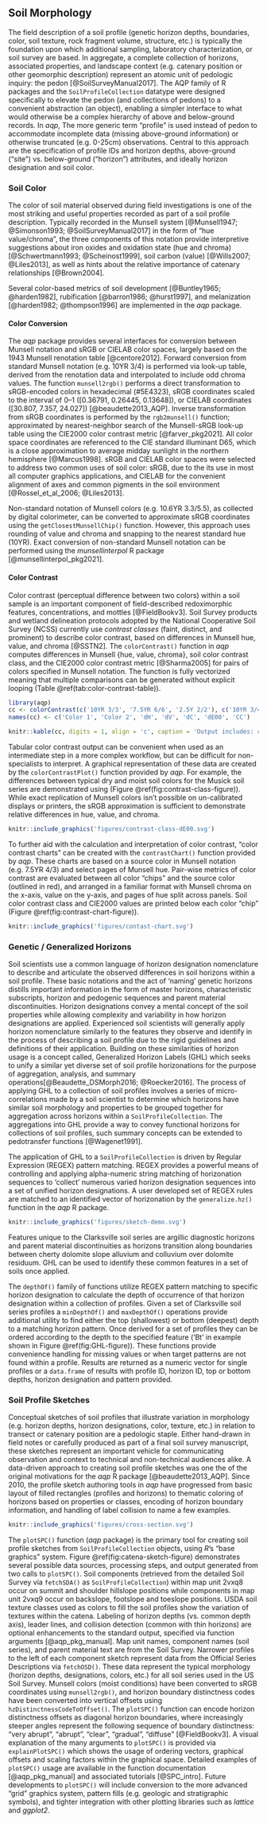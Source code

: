 
<!-- ~2000 words -->
## Soil Morphology

The field description of a soil profile (genetic horizon depths, boundaries, color, soil texture, rock fragment volume, structure, etc.) is typically the foundation upon which additional sampling, laboratory characterization, or soil survey are based. In aggregate, a complete collection of horizons, associated properties, and landscape context (e.g. catenary position or other geomorphic description) represent an atomic unit of pedologic inquiry: the pedon [@SoilSurveyManual2017]. The AQP family of R packages and the `SoilProfileCollection` datatype were designed specifically to elevate the pedon (and collections of pedons) to a convenient abstraction (an object), enabling a simpler interface to what would otherwise be a complex hierarchy of above and below-ground records. In *aqp*, The more generic term "profile" is used instead of pedon to accommodate incomplete data (missing above-ground information) or otherwise truncated (e.g. 0-25cm) observations. Central to this approach are the specification of profile IDs and horizon depths, above-ground ("site") vs. below-ground ("horizon") attributes, and ideally horizon designation and soil color.



### Soil Color
The color of soil material observed during field investigations is one of the most striking and useful properties recorded as part of a soil profile description. Typically recorded in the Munsell system [@Munsell1947; @Simonson1993; @SoilSurveyManual2017] in the form of "hue value/chroma", the three components of this notation provide interpretive suggestions about iron oxides and oxidation state (hue and chroma) [@Schwertmann1993; @Scheinost1999], soil carbon (value) [@Wills2007; @Liles2013], as well as hints about the relative importance of catenary relationships [@Brown2004].

<!-- 2-3 sentences max -->
Several color-based metrics of soil development [@Buntley1965; @harden1982], rubification [@barron1986; @hurst1997], and melanization [@harden1982; @thompson1996] are implemented in the *aqp* package.


#### Color Conversion

The *aqp* package provides several interfaces for conversion between Munsell notation and sRGB or CIELAB color spaces, largely based on the 1943 Munsell renotation table [@centore2012]. Forward conversion from standard Munsell notation (e.g. 10YR 3/4) is performed via look-up table, derived from the renotation data and interpolated to include odd chroma values. The function `munsell2rgb()` performs a direct transformation to sRGB-encoded colors in hexadecimal (#5E4323), sRGB coordinates scaled to the interval of 0--1 ([0.36791, 0.26445, 0.13648]), or CIELAB coordinates ([30.807, 7.357, 24.027]) [@beaudette2013_AQP]. Inverse transformation from sRGB coordinates is performed by the `rgb2munsell()` function; approximated by nearest-neighbor search of the Munsell-sRGB look-up table using the CIE2000 color contrast metric [@farver_pkg2021]. All color space coordinates are referenced to the CIE standard illuminant D65, which is a close approximation to average midday sunlight in the northern hemisphere [@Marcus1998]. sRGB and CIELAB color spaces were selected to address two common uses of soil color: sRGB, due to the its use in most all computer graphics applications, and CIELAB for the convenient alignment of axes and common pigments in the soil environment [@Rossel_et_al_2006; @Liles2013]. 

Non-standard notation of Munsell colors (e.g. 10.6YR 3.3/5.5), as collected by digital colorimeter, can be converted to approximate sRGB coordinates using the `getClosestMunsellChip()` function. However, this approach uses rounding of value and chroma and snapping to the nearest standard hue (10YR). Exact conversion of non-standard Munsell notation can be performed using the *munsellinterpol* R package [@munsellinterpol_pkg2021].



#### Color Contrast

Color contrast (perceptual difference between two colors) within a soil sample is an important component of field-described redoximorphic features, concentrations, and mottles [@FieldBookv3]. Soil Survey products and wetland delineation protocols adopted by the National Cooperative Soil Survey (NCSS) currently use *contrast classes* (faint, distinct, and prominent) to describe color contrast, based on differences in Munsell hue, value, and chroma [@SSTN2]. The `colorContrast()` function in *aqp* computes differences in Munsell {hue, value, chroma}, soil color contrast class, and the CIE2000 color contrast metric [@Sharma2005] for pairs of colors specified in Munsell notation. The function is fully vectorized meaning that multiple comparisons can be generated without explicit looping (Table \@ref(tab:color-contrast-table)).

```r
library(aqp)
cc <- colorContrast(c('10YR 3/3', '7.5YR 6/6', '2.5Y 2/2'), c('10YR 3/4', '5YR 4/6', '5G 4/8'))
names(cc) <- c('Color 1', 'Color 2', 'dH', 'dV', 'dC', 'dE00', 'CC')

knitr::kable(cc, digits = 1, align = 'c', caption = 'Output includes: change in hue (dH), change in value (dV), change in chroma (dC), CIE2000 color contrast (dE00), and NCSS soil color contrast class (CC).')
```

Tabular color contrast output can be convenient when used as an intermediate step in a more complex workflow, but can be difficult for non-specialists to interpret. A graphical representation of these data are created by the `colorContrastPlot()` function provided by *aqp*. For example, the differences between typical dry and moist soil colors for the Musick soil series are demonstrated using (Figure \@ref(fig:contrast-class-figure)). While exact replication of Munsell colors isn't possible on un-calibrated displays or printers, the sRGB approximation is sufficient to demonstrate relative differences in hue, value, and chroma.

```r
knitr::include_graphics('figures/contrast-class-dE00.svg')
```

To further aid with the calculation and interpretation of color contrast, "color contrast charts" can be created with the `contrastChart()` function provided by *aqp*. These charts are based on a source color in Munsell notation (e.g. 7.5YR 4/3) and select pages of Munsell hue. Pair-wise metrics of color contrast are evaluated between all color "chips" and the source color (outlined in red), and arranged in a familiar format with Munsell chroma on the x-axis, value on the y-axis, and pages of hue split across panels. Soil color contrast class and CIE2000 values are printed below each color "chip" (Figure \@ref(fig:contrast-chart-figure)).

```r
knitr::include_graphics('figures/contast-chart.svg')
```



<!-- #### Simulated Color Mixtures -->



<!-- color measurement, standard observers, mixtures [@Marcus1998] -->

<!-- https://www.munsellcolourscienceforpainters.com/ColourSciencePapers/OpenSourceInverseRenotationArticle.pdf --> 

<!-- Paul Centore's work [@centore2012] -->


<!-- `mixMunsell()` -->

<!-- `plotColorMixture()` -->

<!-- `colorMixtureVenn()` -->


<!-- `data("soil_minerals")` -->


### Genetic / Generalized Horizons

Soil scientists use a common language of horizon designation nomenclature to describe and articulate the observed differences in soil horizons within a soil profile. These basic notations and the act of 'naming' genetic horizons distills important information in the form of master horizons, characteristic subscripts, horizon and pedogenic sequences and parent material discontinuities. Horizon designations convey a mental concept of the soil properties while allowing complexity and variability in how horizon designations are applied. Experienced soil scientists will generally apply horizon nomenclature similarly to the features they observe and identify in the process of describing a soil profile due to the rigid guidelines and definitions of their application. Building on these similarities of horizon usage is a concept called, Generalized Horizon Labels (GHL) which seeks to unify a similar yet diverse set of soil profile horizonations for the purpose of aggregation, analysis, and summary operations[@Beaudette_DSMorph2016; @Roecker2016]. The process of applying GHL to a collection of soil profiles involves a series of micro-correlations made by a soil scientist to determine which horizons have similar soil morphology and properties to be grouped together for aggregation across horizons within a `SoilProfileCollection`. The aggregations into GHL provide a way to convey functional horizons for collections of soil profiles, such summary concepts can be extended to pedotransfer functions [@Wagenet1991].

The application of GHL to a `SoilProfileCollection` is driven by Regular Expression (REGEX) pattern matching. REGEX provides a powerful means of controlling and applying alpha-numeric string matching of horizonation sequences to 'collect' numerous varied horizon designation sequences into a set of unified horizon designations. A user developed set of REGEX rules are matched to an identified vector of horizonation by the `generalize.hz()` function in the *aqp* R package. 


```r
knitr::include_graphics('figures/sketch-demo.svg')
```


Features unique to the Clarksville soil series are argillic diagnostic horizons and parent material discontinuities as horizons transition along boundaries between cherty dolomite slope alluvium and colluvium over dolomite residuum. GHL can be used to identify these common features in a set of soils once applied.

The `depthOf()` family of functions utilize REGEX pattern matching to specific horizon designation to calculate the depth of occurrence of that horizon designation within a collection of profiles. Given a set of Clarksville soil series profiles a `minDepthOf()` and `maxDepthOf()` operations provide additional utility to find either the top (shallowest) or bottom (deepest) depth to a matching horizon pattern. Once derived for a set of profiles they can be ordered according to the depth to the specified feature ('Bt' in example shown in Figure \@ref(fig:GHL-figure)). These functions provide convenience handling for missing values or when target patterns are not found within a profile. Results are returned as a numeric vector for single profiles or a `data.frame` of results with profile ID, horizon ID, top or bottom depths, horizon designation and pattern provided. 

<!-- thickness, estimateSoilDepth,  -->
 

### Soil Profile Sketches

Conceptual sketches of soil profiles that illustrate variation in morphology (e.g. horizon depths, horizon designations, color, texture, etc.) in relation to transect or catenary position are a pedologic staple. Either hand-drawn in field notes or carefully produced as part of a final soil survey manuscript, these sketches represent an important vehicle for communicating observation and context to technical and non-technical audiences alike. A data-driven approach to creating soil profile sketches was one the of the original motivations for the *aqp* R package [@beaudette2013_AQP]. Since 2010, the profile sketch authoring tools in *aqp* have progressed from basic layout of filled rectangles (profiles and horizons) to thematic coloring of horizons based on properties or classes, encoding of horizon boundary information, and handling of label collision to name a few examples.

```r
knitr::include_graphics('figures/cross-section.svg')
```

The `plotSPC()` function (*aqp* package) is the primary tool for creating soil profile sketches from `SoilProfileCollection` objects, using *R*'s "base graphics" system. Figure \@ref(fig:catena-sketch-figure) demonstrates several possible data sources, processing steps, and output generated from two calls to `plotSPC()`. Soil components (retrieved from the detailed Soil Survey via `fetchSDA()` as `SoilProfileCollection`) within map unit 2vxq8 occur on summit and shoulder hillslope positions while components in map unit 2vxq9 occur on backslope, footslope and toeslope positions. USDA soil texture classes used as colors to fill the soil profiles show the variation of textures within the catena. Labeling of horizon depths (vs. common depth axis), leader lines, and collision detection (common with thin horizons) are optional enhancements to the standard output, specified via function arguments [@aqp_pkg_manual]. Map unit names, component names (soil series), and parent material text are from the Soil Survey. Narrower profiles to the left of each component sketch represent data from the Official Series Descriptions via `fetchOSD()`. These data represent the typical morphology (horizon depths, designations, colors, etc.) for all soil series used in the US Soil Survey. Munsell colors (moist conditions) have been converted to sRGB coordinates using `munsell2rgb()`, and horizon boundary distinctness codes have been converted into vertical offsets using `hzDistinctnessCodeToOffset()`. The `plotSPC()` function can encode horizon distinctness offsets as diagonal horizon boundaries, where increasingly steeper angles represent the following sequence of boundary distinctness: "very abrupt", "abrupt", "clear", "gradual", "diffuse" [@FieldBookv3]. A visual explanation of the many arguments to `plotSPC()` is provided via `explainPlotSPC()` which shows the usage of ordering vectors, graphical offsets and scaling factors within the graphical space. Detailed examples of `plotSPC()` usage are available in the function documentation [@aqp_pkg_manual] and associated tutorials [@SPC_intro]. Future developments to `plotSPC()` will include conversion to the more advanced "grid" graphics system, pattern fills (e.g. geologic and stratigraphic symbols), and tighter integration with other plotting libraries such as *lattice* and *ggplot2*.




<!-- other ideas -->

<!-- data quality / analysis [@Roecker2016] and DSMorph [@Beaudette_DSMorph2016] -->


 <!-- * misc. visualization methods (via `sharpshootR`) (Jay) -->
 <!-- add a SoilTaxonomyDendrogram() plot similar to the output in Zinck, chapter 4 -->
 
 <!-- * `aggregateColorPlot()` -->
 <!-- * `aspect.plot()` -->
 <!-- * `huePositionPlot()` -->
 <!-- * `plotProfileDendrogram()` -->
 <!-- * `plotSoilRelationGraph()` -->
 <!-- * `plotWB()` -->
 
 <!-- * `plotTransect()` -->
 <!-- * `vizHillslopePosition()` and related -->

 
 
 
 
 
 
 
 

